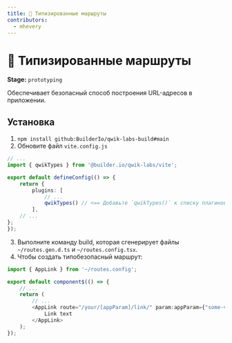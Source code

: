 ```yaml
---
title: 🧪 Типизированные маршруты
contributors:
  - mhevery
---
```


# 🧪 Типизированные маршруты

**Stage:** `prototyping`

Обеспечивает безопасный способ построения URL-адресов в приложении.

## Установка

1. `npm install github:BuilderIo/qwik-labs-build#main`
2. Обновите файл `vite.config.js`
```typescript
// ...
import { qwikTypes } from '@builder.io/qwik-labs/vite';

export default defineConfig(() => {
	return {
		plugins: [
			// ...
			qwikTypes() // <== Добавьте `qwikTypes()` к списку плагинов.
		],
	// ...
};
});
```
3. Выполните команду build, которая сгенерирует файлы `~/routes.gen.d.ts` и `~/routes.config.tsx`.
4. Чтобы создать типобезопасный маршрут:
```typescript
import { AppLink } from '~/routes.config';

export default component$(() => {
	// ...
	return (
		// ...
		<AppLink route="/your/[appParam]/link/" param:appParam={"some-value"}>
			Link text
		</AppLink>
	);
});
```
